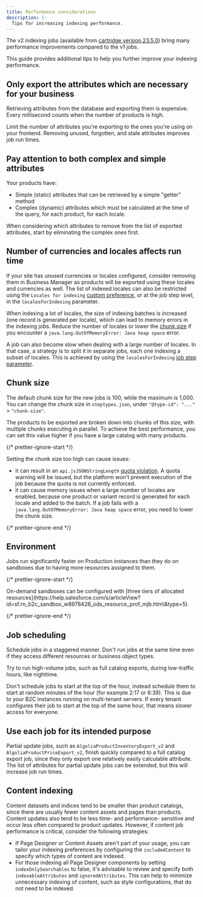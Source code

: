 ```yaml
---
title: Performance considerations
description: |-
  Tips for increasing indexing performance.
---
```


The v2 indexing jobs (available from [cartridge version 23.5.0](/integration/salesforce-commerce-cloud-b2c/guides/migrating-to-23-5-0/)) bring many performance improvements compared to the v1 jobs.

This guide provides additional tips to help you further improve your indexing performance.

## Only export the attributes which are necessary for your business

Retrieving attributes from the database and exporting them is expensive. Every millisecond counts when the number of products is high.

Limit the number of attributes you're exporting to the ones you're using on your frontend.
Removing unused, forgotten, and stale attributes improves job run times.

## Pay attention to both complex and simple attributes

Your products have:

- Simple (static) attributes that can be retrieved by a simple "getter" method
- Complex (dynamic) attributes which must be calculated at the time of the query, for each product, for each locale.

When considering which attributes to remove from the list of exported attributes, start by eliminating the complex ones first.

## Number of currencies and locales affects run time

If your site has unused currencies or locales configured, consider removing them in Business Manager as products will be exported using these locales and currencies as well.
The list of indexed locales can also be restricted using the `Locales for indexing` [custom preference](/integration/salesforce-commerce-cloud-b2c/getting-started/custom-preferences/),
or at the job step level, in the `localesForIndexing` parameter.

When indexing a lot of locales, the size of indexing batches is increased (one record is generated per locale), which can lead to memory errors in the indexing jobs.
Reduce the number of locales or lower the [chunk size](#chunk-size) if you encounter a `java.lang.OutOfMemoryError: Java heap space` error.

A job can also become slow when dealing with a large number of locales.
In that case, a strategy is to split it in separate jobs, each one indexing a subset of locales.
This is achieved by using the `localesForIndexing` [job step parameter](/integration/salesforce-commerce-cloud-b2c/indexing/product-indexing/full-indexing/#algoliaproductindex-job-step-parameters).

## Chunk size

The default chunk size for the new jobs is 100, while the maximum is 1,000.
You can change the chunk size in `steptypes.json`, under `"@type-id": "..."` > `"chunk-size"`.

The products to be exported are broken down into chunks of this size, with multiple chunks executing in parallel.
To achieve the best performance, you can set this value higher if you have a large catalog with many products.

{/* prettier-ignore-start */}

<Warning>
  Setting the chunk size too high can cause issues:

  - it can result in an `api.jsJSONStringLength` [quota violation](https://salesforcecommercecloud.github.io/b2c-dev-doc/docs/current/quota/html/API_Quotas.html#category_Script).
    A quota warning will be issued, but the platform won't prevent execution of the job because the quota is not currently enforced.
  - it can cause memory issues when a large number of locales are enabled, because one product or variant record is generated for each locale and added to the batch.
    If a job fails with a `java.lang.OutOfMemoryError: Java heap space` error, you need to lower the chunk size.
</Warning>

{/* prettier-ignore-end */}

## Environment

Jobs run significantly faster on Production instances than they do on sandboxes due to having more resources assigned to them.

{/* prettier-ignore-start */}

<Note>
  On-demand sandboxes can be configured with [three tiers of allocated resources](https://help.salesforce.com/s/articleView?id=sf.rn_b2c_sandbox_w8978426_ods_resource_prof_mjb.htm\&type=5).
</Note>

{/* prettier-ignore-end */}

## Job scheduling

Schedule jobs in a staggered manner.
Don't run jobs at the same time even if they access different resources or business object types.

Try to run high-volume jobs, such as full catalog exports, during low-traffic hours, like nighttime.

Don't schedule jobs to start at the top of the hour, instead schedule them to start at random minutes of the hour (for example 2:17 or 6:39).
This is due to your B2C instances running on multi-tenant servers.
If every tenant configures their job to start at the top of the same hour, that means slower access for everyone.

## Use each job for its intended purpose

Partial update jobs, such as `AlgoliaProductInventoryExport_v2` and `AlgoliaProductPriceExport_v2`, finish quickly compared to a full catalog export job, since they only export one relatively easily calculable attribute.
The list of attributes for partial update jobs can be extended, but this will increase job run times.

## Content indexing

Content datasets and indices tend to be smaller than product catalogs, since there are usually fewer content assets and pages than products. Content updates also tend to be less time- and performance- sensitive and occur less often compared to product updates. However, if content job performance is critical, consider the following strategies:

- If Page Designer or Content Assets aren't part of your usage, you can tailor your indexing preferences by configuring the `includedContent` to specify which types of content are indexed.
- For those indexing all Page Designer components by setting `indexOnlySearchables` to false, it's advisable to review and specify both `indexableAttributes` and `ignoredAttributes`. This can help to minimize unnecessary indexing of content, such as style configurations, that do not need to be indexed.
